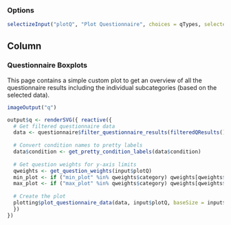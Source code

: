 ### Options

```r
selectizeInput("plotQ", "Plot Questionnaire", choices = qTypes, selected = qTypes[1], multiple = FALSE)
```

Column
--------------------------------------------

### Questionnaire Boxplots  {data-height=1500}
This page contains a simple custom plot to get an overview of all the questionnaire results including the individual subcategories (based on the selected data).
```r
imageOutput("q")
```

```r
output$q <- renderSVG({ reactive({
  # Get filtered questionnaire data
  data <- questionnaire$filter_questionnaire_results(filteredQResults(), input$plotQ)
  
  # Convert condition names to pretty labels
  data$condition <- get_pretty_condition_labels(data$condition)
  
  # Get question weights for y-axis limits
  qweights <- get_question_weights(input$plotQ)
  min_plot <- if ("min_plot" %in% qweights$category) qweights[qweights$category == "min_plot", "weight"] else NULL
  max_plot <- if ("max_plot" %in% qweights$category) qweights[qweights$category == "max_plot", "weight"] else NULL
  
  # Create the plot
  plotting$plot_questionnaire_data(data, input$plotQ, baseSize = input$baseSize, min_plot = min_plot, max_plot = max_plot)
  })
})
```
